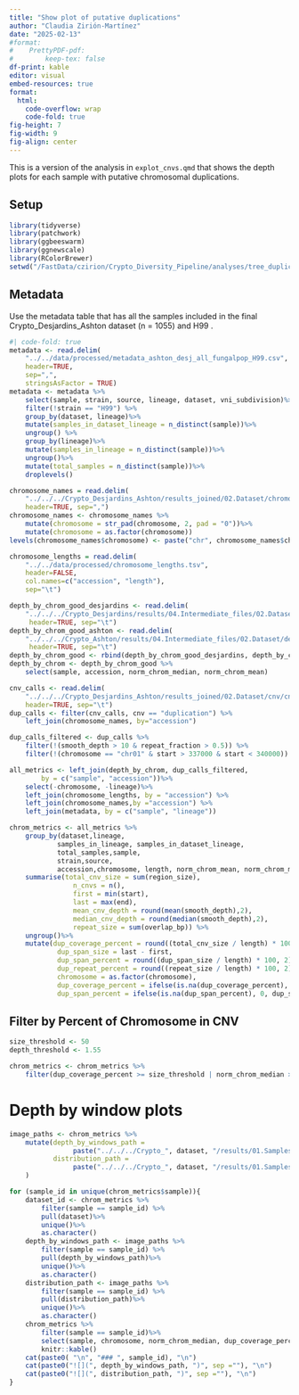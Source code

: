 ```yaml
---
title: "Show plot of putative duplications"
author: "Claudia Zirión-Martínez"
date: "2025-02-13"
#format: 
#    PrettyPDF-pdf:
#        keep-tex: false
df-print: kable
editor: visual
embed-resources: true
format:
  html:
    code-overflow: wrap
    code-fold: true
fig-height: 7
fig-width: 9
fig-align: center
---
```


This is a version of the analysis in `explot_cnvs.qmd` that shows the depth plots for each sample with putative chromosomal duplications.

## Setup
```r
library(tidyverse)
library(patchwork)
library(ggbeeswarm)
library(ggnewscale)
library(RColorBrewer)
setwd("/FastData/czirion/Crypto_Diversity_Pipeline/analyses/tree_duplications/scripts")
```

## Metadata
Use the metadata table that has all the samples included in the final Crypto_Desjardins_Ashton dataset (n = 1055) and H99 .  
```r
#| code-fold: true
metadata <- read.delim(
    "../../data/processed/metadata_ashton_desj_all_fungalpop_H99.csv",
    header=TRUE,
    sep=",",
    stringsAsFactor = TRUE)
metadata <- metadata %>%
    select(sample, strain, source, lineage, dataset, vni_subdivision)%>%
    filter(!strain == "H99") %>%
    group_by(dataset, lineage)%>%
    mutate(samples_in_dataset_lineage = n_distinct(sample))%>%
    ungroup() %>%
    group_by(lineage)%>%
    mutate(samples_in_lineage = n_distinct(sample))%>%
    ungroup()%>%
    mutate(total_samples = n_distinct(sample))%>%
    droplevels()

chromosome_names = read.delim(
    "../../../Crypto_Desjardins_Ashton/results_joined/02.Dataset/chromosomes.csv",
    header=TRUE, sep=",")
chromosome_names <- chromosome_names %>%
    mutate(chromosome = str_pad(chromosome, 2, pad = "0"))%>%
    mutate(chromosome = as.factor(chromosome))
levels(chromosome_names$chromosome) <- paste("chr", chromosome_names$chromosome, sep="")

chromosome_lengths = read.delim(
    "../../data/processed/chromosome_lengths.tsv", 
    header=FALSE, 
    col.names=c("accession", "length"), 
    sep="\t")

depth_by_chrom_good_desjardins <- read.delim(
    "../../../Crypto_Desjardins/results/04.Intermediate_files/02.Dataset/depth_quality/depth_by_chrom_good.tsv",
     header=TRUE, sep="\t")
depth_by_chrom_good_ashton <- read.delim(
    "../../../Crypto_Ashton/results/04.Intermediate_files/02.Dataset/depth_quality/depth_by_chrom_good.tsv",
     header=TRUE, sep="\t")
depth_by_chrom_good <- rbind(depth_by_chrom_good_desjardins, depth_by_chrom_good_ashton)
depth_by_chrom <- depth_by_chrom_good %>%
    select(sample, accession, norm_chrom_median, norm_chrom_mean)

cnv_calls <- read.delim(
    "../../../Crypto_Desjardins_Ashton/results_joined/02.Dataset/cnv/cnv_calls.tsv", 
    header=TRUE, sep="\t")
dup_calls <- filter(cnv_calls, cnv == "duplication") %>%
    left_join(chromosome_names, by="accession")

dup_calls_filtered <- dup_calls %>%
    filter(!(smooth_depth > 10 & repeat_fraction > 0.5)) %>%
    filter(!(chromosome == "chr01" & start > 337000 & start < 340000))

all_metrics <- left_join(depth_by_chrom, dup_calls_filtered, 
        by = c("sample", "accession"))%>%
    select(-chromosome, -lineage)%>%
    left_join(chromosome_lengths, by = "accession") %>%
    left_join(chromosome_names,by ="accession") %>%
    left_join(metadata, by = c("sample", "lineage"))

chrom_metrics <- all_metrics %>%
    group_by(dataset,lineage,
            samples_in_lineage, samples_in_dataset_lineage, 
            total_samples,sample, 
            strain,source,
            accession,chromosome, length, norm_chrom_mean, norm_chrom_median) %>%
    summarise(total_cnv_size = sum(region_size),
                n_cnvs = n(),
                first = min(start),
                last = max(end),
                mean_cnv_depth = round(mean(smooth_depth),2),
                median_cnv_depth = round(median(smooth_depth),2),
                repeat_size = sum(overlap_bp)) %>%
    ungroup()%>%
    mutate(dup_coverage_percent = round((total_cnv_size / length) * 100, 2),
            dup_span_size = last - first,
            dup_span_percent = round((dup_span_size / length) * 100, 2),
            dup_repeat_percent = round((repeat_size / length) * 100, 2),
            chromosome = as.factor(chromosome),
            dup_coverage_percent = ifelse(is.na(dup_coverage_percent), 0, dup_coverage_percent),
            dup_span_percent = ifelse(is.na(dup_span_percent), 0, dup_span_percent))
```

## Filter by Percent of Chromosome in CNV

```r
size_threshold <- 50
depth_threshold <- 1.55
```
```r
chrom_metrics <- chrom_metrics %>%
    filter(dup_coverage_percent >= size_threshold | norm_chrom_median >= depth_threshold)
```

# Depth by window plots

```r
image_paths <- chrom_metrics %>%
    mutate(depth_by_windows_path = 
                paste("../../../Crypto_", dataset, "/results/01.Samples/plots/", sample, "/depth_by_windows.png", sep = ""),
           distribution_path = 
                paste("../../../Crypto_", dataset, "/results/01.Samples/plots/", sample, "/depth_global_distribution.png", sep = ""),
    )
```
```r
for (sample_id in unique(chrom_metrics$sample)){
    dataset_id <- chrom_metrics %>% 
        filter(sample == sample_id) %>% 
        pull(dataset)%>%
        unique()%>%
        as.character()
    depth_by_windows_path <- image_paths %>%
        filter(sample == sample_id) %>% 
        pull(depth_by_windows_path)%>%
        unique()%>%
        as.character()
    distribution_path <- image_paths %>%
        filter(sample == sample_id) %>% 
        pull(distribution_path)%>%
        unique()%>%
        as.character()    
    chrom_metrics %>% 
        filter(sample == sample_id)%>%
        select(sample, chromosome, norm_chrom_median, dup_coverage_percent, dup_span_percent, mean_cnv_depth, n_cnvs) %>%
        knitr::kable()
    cat(paste0( "\n", "### ", sample_id), "\n")
    cat(paste0("![](", depth_by_windows_path, ")", sep =""), "\n")
    cat(paste0("![](", distribution_path, ")", sep =""), "\n")
}
```
